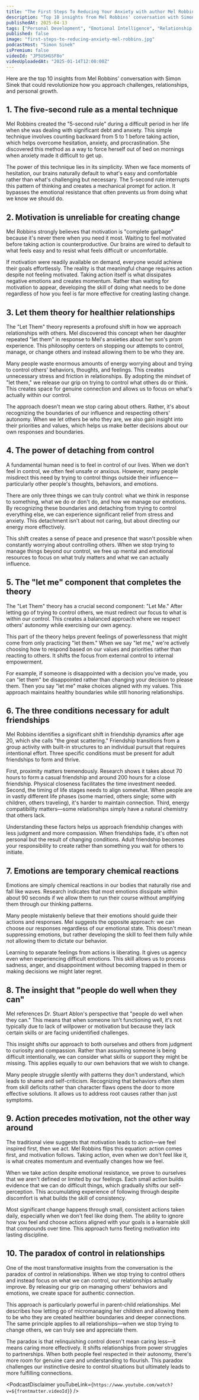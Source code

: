 ```yaml
---
title: "The First Steps To Reducing Your Anxiety with author Mel Robbins | A Bit of Optimism Podcast"
description: "Top 10 insights from Mel Robbins' conversation with Simon Sinek that could revolutionize how you approach challenges, relationships, and personal growth."
publishedAt: 2025-04-13
tags: ["Personal Development", "Emotional Intelligence", "Relationship Advice"]
published: false
image: "first-steps-to-reducing-anxiety-mel-robbins.jpg"
podcastHost: "Simon Sinek"
isPremium: false
videoId: "JP5USHGSF8o"
videoUploadedAt: "2025-01-14T12:00:00Z"
---
```



<PodcastSummaryPageLayout frontmatter={frontmatter}>

Here are the top 10 insights from Mel Robbins' conversation with Simon Sinek that could revolutionize how you approach challenges, relationships, and personal growth.

## 1. The five-second rule as a mental technique

Mel Robbins created the "5-second rule" during a difficult period in her life when she was dealing with significant debt and anxiety. This simple technique involves counting backward from 5 to 1 before taking action, which helps overcome hesitation, anxiety, and procrastination. She discovered this method as a way to force herself out of bed on mornings when anxiety made it difficult to get up.

The power of this technique lies in its simplicity. When we face moments of hesitation, our brains naturally default to what's easy and comfortable rather than what's challenging but necessary. The 5-second rule interrupts this pattern of thinking and creates a mechanical prompt for action. It bypasses the emotional resistance that often prevents us from doing what we know we should do.

## 2. Motivation is unreliable for creating change

Mel Robbins strongly believes that motivation is "complete garbage" because it's never there when you need it most. Waiting to feel motivated before taking action is counterproductive. Our brains are wired to default to what feels easy and to resist what feels difficult or uncomfortable.

If motivation were readily available on demand, everyone would achieve their goals effortlessly. The reality is that meaningful change requires action despite not feeling motivated. Taking action itself is what dissipates negative emotions and creates momentum. Rather than waiting for motivation to appear, developing the skill of doing what needs to be done regardless of how you feel is far more effective for creating lasting change.

## 3. Let them theory for healthier relationships

The "Let Them" theory represents a profound shift in how we approach relationships with others. Mel discovered this concept when her daughter repeated "let them" in response to Mel's anxieties about her son's prom experience. This philosophy centers on stopping our attempts to control, manage, or change others and instead allowing them to be who they are.

Many people waste enormous amounts of energy worrying about and trying to control others' behaviors, thoughts, and feelings. This creates unnecessary stress and friction in relationships. By adopting the mindset of "let them," we release our grip on trying to control what others do or think. This creates space for genuine connection and allows us to focus on what's actually within our control.

The approach doesn't mean we stop caring about others. Rather, it's about recognizing the boundaries of our influence and respecting others' autonomy. When we let others be who they are, we also gain insight into their priorities and values, which helps us make better decisions about our own responses and boundaries.

## 4. The power of detaching from control

A fundamental human need is to feel in control of our lives. When we don't feel in control, we often feel unsafe or anxious. However, many people misdirect this need by trying to control things outside their influence—particularly other people's thoughts, behaviors, and emotions.

There are only three things we can truly control: what we think in response to something, what we do or don't do, and how we manage our emotions. By recognizing these boundaries and detaching from trying to control everything else, we can experience significant relief from stress and anxiety. This detachment isn't about not caring, but about directing our energy more effectively.

This shift creates a sense of peace and presence that wasn't possible when constantly worrying about controlling others. When we stop trying to manage things beyond our control, we free up mental and emotional resources to focus on what truly matters and what we can actually influence.

## 5. The "let me" component that completes the theory

The "Let Them" theory has a crucial second component: "Let Me." After letting go of trying to control others, we must redirect our focus to what is within our control. This creates a balanced approach where we respect others' autonomy while exercising our own agency.

This part of the theory helps prevent feelings of powerlessness that might come from only practicing "let them." When we say "let me," we're actively choosing how to respond based on our values and priorities rather than reacting to others. It shifts the focus from external control to internal empowerment.

For example, if someone is disappointed with a decision you've made, you can "let them" be disappointed rather than changing your decision to please them. Then you say "let me" make choices aligned with my values. This approach maintains healthy boundaries while still honoring relationships.

## 6. The three conditions necessary for adult friendships

Mel Robbins identifies a significant shift in friendship dynamics after age 20, which she calls "the great scattering." Friendship transitions from a group activity with built-in structures to an individual pursuit that requires intentional effort. Three specific conditions must be present for adult friendships to form and thrive.

First, proximity matters tremendously. Research shows it takes about 70 hours to form a casual friendship and around 200 hours for a close friendship. Physical closeness facilitates the time investment needed. Second, the timing of life stages needs to align somewhat. When people are in vastly different life phases (some married, others single; some with children, others traveling), it's harder to maintain connection. Third, energy compatibility matters—some relationships simply have a natural chemistry that others lack.

Understanding these factors helps us approach friendship changes with less judgment and more compassion. When friendships fade, it's often not personal but the result of changing conditions. Adult friendship becomes your responsibility to create rather than something you wait for others to initiate.

## 7. Emotions are temporary chemical reactions

Emotions are simply chemical reactions in our bodies that naturally rise and fall like waves. Research indicates that most emotions dissipate within about 90 seconds if we allow them to run their course without amplifying them through our thinking patterns.

Many people mistakenly believe that their emotions should guide their actions and responses. Mel suggests the opposite approach: we can choose our responses regardless of our emotional state. This doesn't mean suppressing emotions, but rather developing the skill to feel them fully while not allowing them to dictate our behavior.

Learning to separate feelings from actions is liberating. It gives us agency even when experiencing difficult emotions. This skill allows us to process sadness, anger, and disappointment without becoming trapped in them or making decisions we might later regret.

## 8. The insight that "people do well when they can"

Mel references Dr. Stuart Ablon's perspective that "people do well when they can." This means that when someone isn't functioning well, it's not typically due to lack of willpower or motivation but because they lack certain skills or are facing unidentified challenges.

This insight shifts our approach to both ourselves and others from judgment to curiosity and compassion. Rather than assuming someone is being difficult intentionally, we can consider what skills or support they might be missing. This applies equally to our own behaviors that we wish to change.

Many people struggle silently with patterns they don't understand, which leads to shame and self-criticism. Recognizing that behaviors often stem from skill deficits rather than character flaws opens the door to more effective solutions. It allows us to address root causes rather than just symptoms.

## 9. Action precedes motivation, not the other way around

The traditional view suggests that motivation leads to action—we feel inspired first, then we act. Mel Robbins flips this equation: action comes first, and motivation follows. Taking action, even when we don't feel like it, is what creates momentum and eventually changes how we feel.

When we take action despite emotional resistance, we prove to ourselves that we aren't defined or limited by our feelings. Each small action builds evidence that we can do difficult things, which gradually shifts our self-perception. This accumulating experience of following through despite discomfort is what builds the skill of consistency.

Most significant change happens through small, consistent actions taken daily, especially when we don't feel like doing them. The ability to ignore how you feel and choose actions aligned with your goals is a learnable skill that compounds over time. This approach turns fleeting motivation into lasting discipline.

## 10. The paradox of control in relationships

One of the most transformative insights from the conversation is the paradox of control in relationships. When we stop trying to control others and instead focus on what we can control, our relationships actually improve. By releasing our grip on managing others' behaviors and emotions, we create space for authentic connection.

This approach is particularly powerful in parent-child relationships. Mel describes how letting go of micromanaging her children and allowing them to be who they are created healthier boundaries and deeper connections. The same principle applies to all relationships—when we stop trying to change others, we can truly see and appreciate them.

The paradox is that relinquishing control doesn't mean caring less—it means caring more effectively. It shifts relationships from power struggles to partnerships. When both people feel respected in their autonomy, there's more room for genuine care and understanding to flourish. This paradox challenges our instinctive desire to control situations but ultimately leads to more fulfilling connections.

<PodcastDisclaimer
  youTubeLink={`https://www.youtube.com/watch?v=${frontmatter.videoId}`}
/>

</PodcastSummaryPageLayout>
